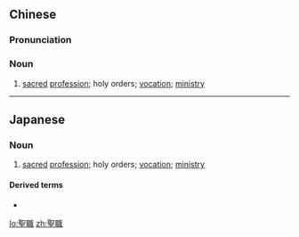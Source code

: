 {{also|圣职}}
==Chinese==
{{zh-forms|s=圣职}}

===Pronunciation===
{{zh-pron
|m=shèngzhí
|c=sing3 zik1
|h=pfs=sṳn-chṳt
|cat=n
}}

===Noun===
{{zh-noun}}

# [[sacred]] [[profession]]; holy orders; [[vocation]]; [[ministry]]

----

==Japanese==
{{ja-kanjitab|せい|しょく|yomi=o}}

===Noun===
{{ja-noun|せいしょく}}

# [[sacred]] [[profession]]; holy orders; [[vocation]]; [[ministry]]

====Derived terms====
* {{ja-r|聖職者|せいしょくしゃ}}

[[lo:聖職]]
[[zh:聖職]]